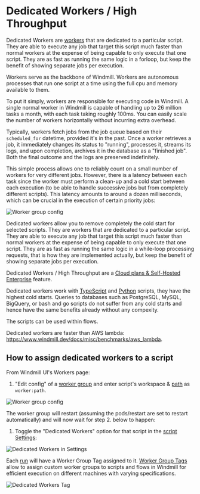 
# Dedicated Workers / High Throughput

Dedicated Workers are [workers](../9_worker_groups/index.mdx) that are dedicated to a particular script. They are able to execute any job that target this script much faster than normal workers at the expense of being capable to only execute that one script.
They are as fast as running the same logic in a forloop, but keep the benefit of showing separate jobs per execution.

Workers serve as the backbone of Windmill. Workers are autonomous processes that run one script at a time using the full cpu and memory available to them.

To put it simply, workers are responsible for executing code in Windmill. A single normal worker in Windmill is capable of handling up to 26 million tasks a month, with each task taking roughly 100ms. You can easily scale the number of workers horizontally without incurring extra overhead.

Typically, workers fetch jobs from the job queue based on their `scheduled_for` datetime, provided it's in the past. Once a worker retrieves a job, it immediately changes its status to "running", processes it, streams its logs, and upon completion, archives it in the database as a "finished job". Both the final outcome and the logs are preserved indefinitely.

This simple process allows one to reliably count on a small number of workers for very different jobs. However, there is a latency between each task since the worker must perform a clean-up and a cold start between each execution (to be able to handle successive jobs but from completely different scripts). This latency amounts to around a dozen milliseconds, which can be crucial in the execution of certain priority jobs:

![Worker group config](./infographic.png.webp)

Dedicated workers allow you to remove completely the cold start for selected scripts. They are workers that are dedicated to a particular script. They are able to execute any job that target this script much faster than normal workers at the expense of being capable to only execute that one script. They are as fast as running the same logic in a while-loop processing requests, that is how they are implemented actually, but keep the benefit of showing separate jobs per execution.

Dedicated Workers / High Throughput are a [Cloud plans & Self-Hosted Enterprise](/pricing) feature.

Dedicated workers work with [TypeScript](../../getting_started/0_scripts_quickstart/1_typescript_quickstart/index.mdx) and [Python](../../getting_started/0_scripts_quickstart/2_python_quickstart/index.mdx) scripts, they have the highest cold starts. Queries to databases such as PostgreSQL, MySQL, BigQuery, or bash and go scripts do not suffer from any cold starts and hence have the same benefits already without any compexity.

The scripts can be used within flows.

Dedicated workers are faster than AWS lambda: https://www.windmill.dev/docs/misc/benchmarks/aws_lambda.

## How to assign dedicated workers to a script

From Windmill UI's Workers page:

1. "Edit config" of a [worker group](../9_worker_groups/index.mdx) and enter script's workspace & [path](../../script_editor/settings.mdx#path) as `worker:path`.

![Worker group config](./worker_group_config.png.webp)

The worker group will restart (assuming the pods/restart are set to restart automatically) and will now wait for step 2. below to happen:

1. Toggle the "Dedicated Workers" option for that script in the [script Settings](../../script_editor/settings.mdx):

![Dedicated Workers in Settings](./dedicated_workers.png 'Dedicated Workers in Settings')

Each [run](../5_monitor_past_and_future_runs/index.mdx) will have a Worker Group Tag assigned to it. [Worker Group Tags](../9_worker_groups/index.mdx) allow to assign custom worker groups to scripts and flows in Windmill for efficient execution on different machines with varying specifications.

![Dedicated Workers Tag](./dedicated_worker_tag.png 'Dedicated Workers Tag')

<div className="grid grid-cols-2 gap-6 mb-4">
	<DocCard
		title="Workers and Worker Groups"
		description="Worker Groups allow users to run scripts and flows on different machines with varying specifications."
		href="/docs/core_concepts/worker_groups"
	/>
</div>
